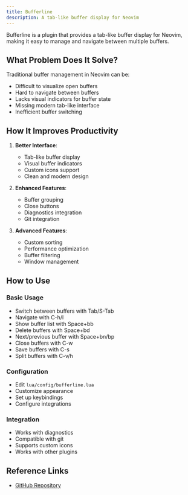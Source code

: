 ```yaml
---
title: Bufferline
description: A tab-like buffer display for Neovim
---
```


Bufferline is a plugin that provides a tab-like buffer display for Neovim, making it easy to manage and navigate between multiple buffers.

## What Problem Does It Solve?

Traditional buffer management in Neovim can be:

- Difficult to visualize open buffers
- Hard to navigate between buffers
- Lacks visual indicators for buffer state
- Missing modern tab-like interface
- Inefficient buffer switching

## How It Improves Productivity

1. **Better Interface**:

   - Tab-like buffer display
   - Visual buffer indicators
   - Custom icons support
   - Clean and modern design

2. **Enhanced Features**:

   - Buffer grouping
   - Close buttons
   - Diagnostics integration
   - Git integration

3. **Advanced Features**:
   - Custom sorting
   - Performance optimization
   - Buffer filtering
   - Window management

## How to Use

### Basic Usage

- Switch between buffers with Tab/S-Tab
- Navigate with C-h/l
- Show buffer list with Space+bb
- Delete buffers with Space+bd
- Next/previous buffer with Space+bn/bp
- Close buffers with C-w
- Save buffers with C-s
- Split buffers with C-v/h

### Configuration

- Edit `lua/config/bufferline.lua`
- Customize appearance
- Set up keybindings
- Configure integrations

### Integration

- Works with diagnostics
- Compatible with git
- Supports custom icons
- Works with other plugins

## Reference Links

- [GitHub Repository](https://github.com/akinsho/bufferline.nvim)
